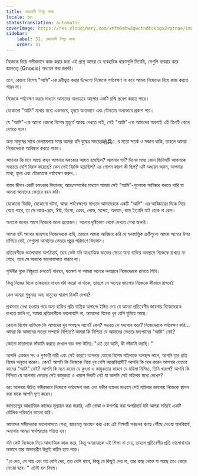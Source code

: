 ```yaml
---
title: জ্ঞেয়বাদী নিগূঢ় কাজ
locale: bn
statusTranslation: automatic
coverImage: https://res.cloudinary.com/xmfm6mhw3gwctndtcubgx2rptnae/image/upload/v1740468922/small_cover_tratado_de_psicologia_revolucionaria_a4c0dca4e0.webp
sidebar:
    label: 31. জ্ঞেয়বাদী নিগূঢ় কাজ
    order: 31
---
```

নিজেকে নিয়ে গভীরভাবে কাজ করার জন্য এই গ্রন্থে আমরা যে ব্যবহারিক ধারণাগুলি দিয়েছি, সেগুলি ব্যবহার করে জ্ঞানতত্ত্ব (Gnosis) অধ্যয়ন করা জরুরি।

তবে, কোনো বিশেষ "আমি"-কে দ্রবীভূত করার উদ্দেশ্যে নিজেকে পর্যবেক্ষণ না করে আমরা নিজেদের নিয়ে কাজ করতে পারব না।

নিজেকে পর্যবেক্ষণ করার মাধ্যমে আমাদের অভ্যন্তরে আলোর একটি রশ্মি প্রবেশ করতে পারে।

যেকোনো "আমি" মাথার মধ্যে একভাবে, হৃদয়ে অন্যভাবে এবং যৌনতায় অন্যভাবে প্রকাশ পায়।

যে "আমি"-কে আমরা কোনো বিশেষ মুহূর্তে আবদ্ধ দেখতে পাই, সেই "আমি"-কে আমাদের অবশ্যই এই তিনটি কেন্দ্রে দেখতে হবে।

অন্য মানুষের সাথে মেলামেশার সময় আমরা যদি যুদ্ধের সময়ের哨兵ের মতো সতর্ক ও সজাগ থাকি, তাহলে আমরা নিজেদেরকে আবিষ্কার করতে পারব।

আপনার কি মনে আছে কখন আপনার অহংকার আহত হয়েছিল? আপনার গর্ব? দিনের মধ্যে কোন জিনিসটি আপনাকে সবচেয়ে বেশি বিরক্ত করেছে? কেন সেই বিরক্তি হয়েছিল? এর গোপন কারণ কী ছিল? এটি অধ্যয়ন করুন, আপনার মাথা, হৃদয় এবং যৌনতাকে পর্যবেক্ষণ করুন...

বাস্তব জীবন একটি চমৎকার বিদ্যালয়; আন্তঃসম্পর্কের মাধ্যমে আমরা সেই "আমি"-গুলোকে আবিষ্কার করতে পারি যা আমরা আমাদের ভেতরে বহন করি।

যেকোনো বিরক্তি, যেকোনো ঘটনা, আত্ম-পর্যবেক্ষণের মাধ্যমে আমাদেরকে একটি "আমি"-এর আবিষ্কারের দিকে নিয়ে যেতে পারে, তা সে আত্ম-প্রেম, ঈর্ষা, হিংসা, ক্রোধ, লোভ, সন্দেহ, অপবাদ, কাম ইত্যাদি যাই হোক না কেন।

অন্যকে জানার আগে নিজেকে জানা প্রয়োজন। অন্যের দৃষ্টিকোণ থেকে দেখতে শেখা জরুরি।

আমরা যদি অন্যের জায়গায় নিজেদেরকে রাখি, তাহলে আমরা আবিষ্কার করি যে মনস্তাত্ত্বিক ত্রুটিগুলো আমরা অন্যের উপর চাপিয়ে দেই, সেগুলো আমাদের ভেতরে প্রচুর পরিমাণে বিদ্যমান।

প্রতিবেশীকে ভালোবাসা অপরিহার্য, তবে কেউ যদি আধ্যাত্মিক কাজের ক্ষেত্রে অন্য ব্যক্তির অবস্থানে নিজেকে রাখতে না শেখে, তবে সে অন্যকে ভালোবাসতে পারবে না।

পৃথিবীর বুকে নিষ্ঠুরতা চলতেই থাকবে, যতক্ষণ না আমরা অন্যের অবস্থানে নিজেদেরকে রাখতে শিখি।

কিন্তু নিজের দিকে তাকানোর সাহস যদি কারো না থাকে, তাহলে সে অন্যের জায়গায় নিজেকে কীভাবে রাখবে?

কেন আমরা শুধুমাত্র অন্য মানুষের খারাপ দিকটি দেখব?

প্রথমবার দেখা হওয়ার পরে অন্য ব্যক্তির প্রতি যান্ত্রিক অপছন্দ ইঙ্গিত দেয় যে আমরা প্রতিবেশীর জায়গায় নিজেদেরকে রাখতে জানি না, আমরা প্রতিবেশীকে ভালোবাসি না, আমাদের বিবেক খুব বেশি ঘুমিয়ে আছে।

কোনো বিশেষ ব্যক্তিকে কি আমাদের খুব অপছন্দ লাগে? কেন? সম্ভবত সে মদ্যপান করে? নিজেদেরকে পর্যবেক্ষণ করি... আমরা কি আমাদের সততা সম্পর্কে নিশ্চিত? আমরা কি নিশ্চিত যে আমাদের ভেতরে মদ্যপানের "আমি" নেই?

কোনো মাতালকে ভাঁড়ামি করতে দেখলে বরং বলা উচিত: "এই তো আমি, কী ভাঁড়ামি করছি।"

আপনি একজন সৎ ও গুণবতী নারী এবং সেই কারণে আপনার কোনো বিশেষ মহিলাকে অপছন্দ লাগে; আপনি তার প্রতি বিদ্বেষ অনুভব করেন। কেন? আপনি কি নিজেকে নিয়ে খুব বেশি আত্মবিশ্বাসী? আপনি কি মনে করেন আপনার ভেতরে কামের "আমি" নেই? আপনি কি মনে করেন যে কুৎসা ও কামুকতার কারণে যে মহিলা নিন্দিত, তিনি খারাপ? আপনি কি নিশ্চিত যে আপনার ভেতরে সেই কামুকতা ও খারাপ দিকটি নেই যা আপনি সেই মহিলার মধ্যে দেখেন?

বরং আপনার উচিত গভীরভাবে নিজেকে পর্যবেক্ষণ করা এবং গভীর ধ্যানের মাধ্যমে সেই মহিলার জায়গায় নিজেকে স্থাপন করা যাকে আপনি ঘৃণা করেন।

জ্ঞানতত্ত্বের আধ্যাত্মিক কাজের মূল্যায়ন করা জরুরি, এটি বোঝা ও উপলব্ধি করা অপরিহার্য যদি আমরা সত্যিই একটি মৌলিক পরিবর্তন কামনা করি।

আমাদের সঙ্গীদেরকে ভালোবাসতে শেখা, জ্ঞানতত্ত্ব অধ্যয়ন করা এবং এই শিক্ষাটি সকলের কাছে পৌঁছে দেওয়া অপরিহার্য, অন্যথায় আমরা স্বার্থপরতায় পতিত হব।

যদি কেউ নিজেকে নিয়ে আধ্যাত্মিক কাজ করে, কিন্তু অন্যদেরকে এই শিক্ষা না দেয়, তাহলে প্রতিবেশীর প্রতি ভালোবাসার অভাবে তার অভ্যন্তরীণ উন্নতি কঠিন হয়ে পড়ে।

"যে দেয়, সে পায় এবং যত বেশি দেয়, তত বেশি পাবে, কিন্তু যে কিছুই দেয় না, তার কাছ থেকে যা আছে তাও কেড়ে নেওয়া হবে।" এটাই হল নিয়ম।

